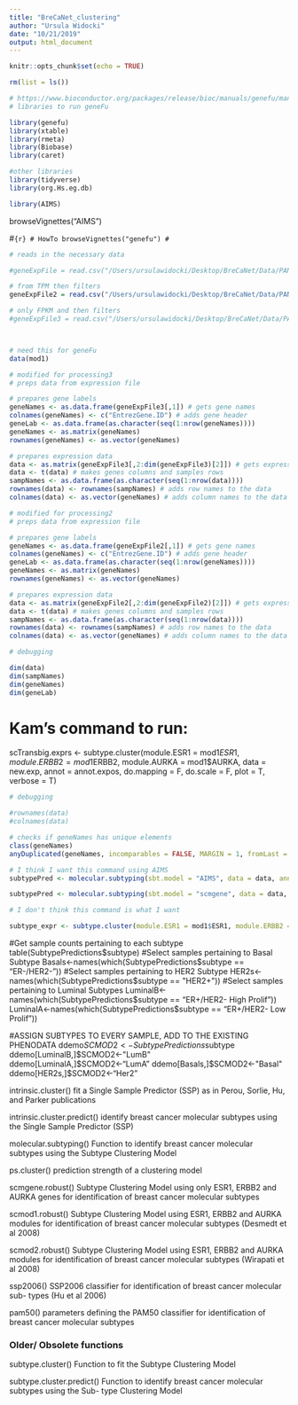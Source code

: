 ```yaml
---
title: "BreCaNet_clustering"
author: "Ursula Widocki"
date: "10/21/2019"
output: html_document
---
```


```r
knitr::opts_chunk$set(echo = TRUE)

rm(list = ls())

# https://www.bioconductor.org/packages/release/bioc/manuals/genefu/man/genefu.pdf
# libraries to run geneFu

library(genefu)
library(xtable) 
library(rmeta) 
library(Biobase) 
library(caret)

#other libraries
library(tidyverse)
library(org.Hs.eg.db)

```

```r
library(AIMS)
```

browseVignettes("AIMS")

#```{r}
# HowTo
browseVignettes("genefu")
#```

```r
# reads in the necessary data

#geneExpFile = read.csv("/Users/ursulawidocki/Desktop/BreCaNet/Data/PANDAinput/PANDAgeneExp.txt", sep = "\t", header = FALSE) # reads in exp file

# from TPM then filters
geneExpFile2 = read.csv("/Users/ursulawidocki/Desktop/BreCaNet/Data/PANDAinput/PANDAgeneExp2.txt", sep = "\t", header = FALSE) # reads in exp file

# only FPKM and then filters
#geneExpFile3 = read.csv("/Users/ursulawidocki/Desktop/BreCaNet/Data/PANDAinput/PANDAgeneExp3.txt", sep = "\t", header = FALSE) # reads in exp file



# need this for geneFu
data(mod1)
```

```r
# modified for processing3
# preps data from expression file

# prepares gene labels
geneNames <- as.data.frame(geneExpFile3[,1]) # gets gene names
colnames(geneNames) <- c("EntrezGene.ID") # adds gene header
geneLab <- as.data.frame(as.character(seq(1:nrow(geneNames))))
geneNames <- as.matrix(geneNames)
rownames(geneNames) <- as.vector(geneNames)

# prepares expression data
data <- as.matrix(geneExpFile3[,2:dim(geneExpFile3)[2]]) # gets expression data
data <- t(data) # makes genes columns and samples rows
sampNames <- as.data.frame(as.character(seq(1:nrow(data))))
rownames(data) <- rownames(sampNames) # adds row names to the data
colnames(data) <- as.vector(geneNames) # adds column names to the data
```

```r
# modified for processing2
# preps data from expression file

# prepares gene labels
geneNames <- as.data.frame(geneExpFile2[,1]) # gets gene names
colnames(geneNames) <- c("EntrezGene.ID") # adds gene header
geneLab <- as.data.frame(as.character(seq(1:nrow(geneNames))))
geneNames <- as.matrix(geneNames)
rownames(geneNames) <- as.vector(geneNames)

# prepares expression data
data <- as.matrix(geneExpFile2[,2:dim(geneExpFile2)[2]]) # gets expression data
data <- t(data) # makes genes columns and samples rows
sampNames <- as.data.frame(as.character(seq(1:nrow(data))))
rownames(data) <- rownames(sampNames) # adds row names to the data
colnames(data) <- as.vector(geneNames) # adds column names to the data
```

```r
# debugging

dim(data)
dim(sampNames)
dim(geneNames)
dim(geneLab)
```

# Kam's command to run: 
scTransbig.exprs <- subtype.cluster(module.ESR1 = mod1$ESR1, 
                                    module.ERBB2=mod1$ERBB2, 
                                    module.AURKA = mod1$AURKA, data = new.exp, 
                                    annot = annot.expos, do.mapping = F, do.scale = F, plot = T, verbose = T)  
                                    
                                    
```r
# debugging

#rownames(data)
#colnames(data)

# checks if geneNames has unique elements
class(geneNames)
anyDuplicated(geneNames, incomparables = FALSE, MARGIN = 1, fromLast = FALSE,) # checks uniqueness of gene names


```
      
```r
# I think I want this command using AIMS
subtypePred <- molecular.subtyping(sbt.model = "AIMS", data = data, annot = geneNames, do.mapping = F, verbose = F)

```
  
```r
subtypePred <- molecular.subtyping(sbt.model = "scmgene", data = data, annot = geneNames, do.mapping = F, verbose = F)
```

  
  
```r
# I don't think this command is what I want

subtype_expr <- subtype.cluster(module.ESR1 = mod1$ESR1, module.ERBB2 = mod1$ERBB2, module.AURKA = mod1$AURKA, data = data, annot = geneNames, do.mapping = F, do.scale = F, plot = T, verbose = T)

```
  

#Get sample counts pertaining to each subtype
table(SubtypePredictions$subtype)
#Select samples pertaining to Basal Subtype Basals<-names(which(SubtypePredictions$subtype == "ER-/HER2-"))
#Select samples pertaining to HER2 Subtype HER2s<-names(which(SubtypePredictions$subtype == "HER2+"))
#Select samples pertaining to Luminal Subtypes LuminalB<-names(which(SubtypePredictions$subtype == "ER+/HER2- High Prolif")) LuminalA<-names(which(SubtypePredictions$subtype == "ER+/HER2- Low Prolif"))


#ASSIGN SUBTYPES TO EVERY SAMPLE, ADD TO THE EXISTING PHENODATA
ddemo$SCMOD2<-SubtypePredictions$subtype
ddemo[LuminalB,]$SCMOD2<-"LumB"
ddemo[LuminalA,]$SCMOD2<-"LumA"
ddemo[Basals,]$SCMOD2<-"Basal"
ddemo[HER2s,]$SCMOD2<-"Her2"


########################################################################

intrinsic.cluster()
  fit a Single Sample Predictor (SSP) as in Perou, Sorlie, Hu, and Parker publications

intrinsic.cluster.predict()
  identify breast cancer molecular subtypes using the Single Sample Predictor (SSP)

molecular.subtyping()
  Function to identify breast cancer molecular subtypes using the Subtype Clustering Model
  
ps.cluster()
  prediction strength of a clustering model


  
scmgene.robust()
  Subtype Clustering Model using only ESR1, ERBB2 and AURKA genes for identification of breast cancer molecular subtypes
  
scmod1.robust()
  Subtype Clustering Model using ESR1, ERBB2 and AURKA modules for identification of breast cancer molecular subtypes (Desmedt et al 2008)
  
scmod2.robust() 
  Subtype Clustering Model using ESR1, ERBB2 and AURKA modules for identification of breast cancer molecular subtypes (Wirapati et al 2008)



ssp2006()
  SSP2006 classifier for identification of breast cancer molecular sub- types (Hu et al 2006)

pam50()
  parameters defining the PAM50 classifier for identification of breast cancer molecular subtypes


### Older/ Obsolete functions

subtype.cluster()
  Function to fit the Subtype Clustering Model

subtype.cluster.predict()
  Function to identify breast cancer molecular subtypes using the Sub- type Clustering Model




